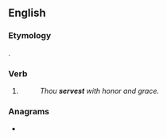 ==English==

===Etymology===
{{suffix|en|serve|est|nocat=1}}.

===Verb===
{{head|en|verb form}}

# {{en-archaic second-person singular of|serve|lang=en}}
#: ''Thou '''servest''' with honor and grace.''

===Anagrams===
* {{anagrams|en|a=eersstv|Severts|Stevers|Vesters|revests|versets|verstes}}